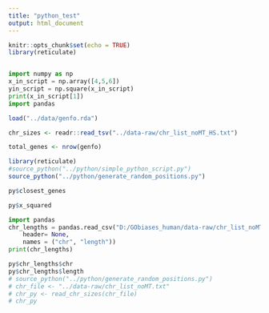 ```yaml
---
title: "python_test"
output: html_document
---
```


```r
knitr::opts_chunk$set(echo = TRUE)
library(reticulate)
```

```r
```

```python
import numpy as np
x_in_script = np.array([4,5,6])
yin_script = np.square(x_in_script)
print(x_in_script[1])
import pandas
```

```r
load("../data/genfo.rda")

chr_sizes <- readr::read_tsv("../data-raw/chr_list_noMT_HS.txt")

total_genes <- nrow(genfo)
```


```r
library(reticulate)
#source_python("../python/simple_python_script.py")
source_python("../python/generate_random_positions.py")
```

```r
py$closest_genes
```


```r
py$x_squared
```

```python
import pandas
chr_lengths = pandas.read_csv("D:/GObiases_human/data-raw/chr_list_noMT.csv", 
    header= None, 
    names = ("chr", "length"))
print(chr_lengths)
```

```r
py$chr_lengths$chr
py$chr_lengths$length
# source_python("../python/generate_random_positions.py")
# chr_file <- "../data-raw/chr_list_noMT.txt"
# chr_py <- read_chr_sizes(chr_file)
# chr_py
```


